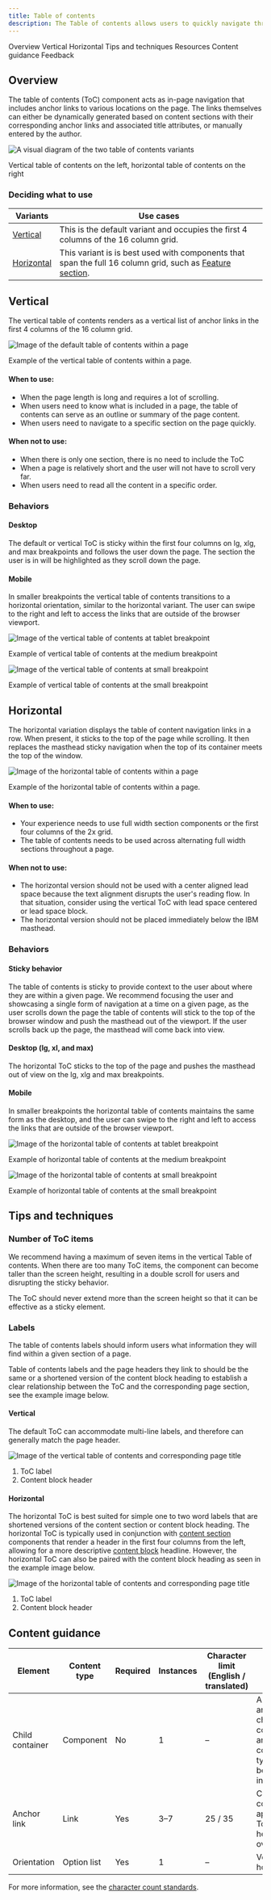```yaml
---
title: Table of contents
description: The Table of contents allows users to quickly navigate through long pages by providing jump links to different sections of the content within a single page.
---
```



<ComponentDescription name="Table of contents" type="layout" />

<AnchorLinks>

<AnchorLink>Overview</AnchorLink>
<AnchorLink>Vertical</AnchorLink>
<AnchorLink>Horizontal</AnchorLink>
<AnchorLink>Tips and techniques</AnchorLink>
<AnchorLink>Resources</AnchorLink>
<AnchorLink>Content guidance</AnchorLink>
<AnchorLink>Feedback</AnchorLink>

</AnchorLinks>

## Overview

The table of contents (ToC) component acts as in-page navigation that includes anchor links to various locations on the page. The links themselves can either be dynamically generated based on content sections with their corresponding anchor links and associated title attributes, or manually entered by the author.

<Row>

<Column colMd={6} colLg={8}>

![A visual diagram of the two table of contents variants](../../images/component/table-of-contents/table-of-contents-overview.png)

</Column>

</Row>

<Caption>
  Vertical table of contents on the left, horizontal table of contents on the
  right
</Caption>

### Deciding what to use

| Variants                  | Use cases                                                                                                                                 |
| ------------------------- | ----------------------------------------------------------------------------------------------------------------------------------------- |
| [Vertical](#vertical)     | This is the default variant and occupies the first 4 columns of the 16 column grid.                                                       |
| [Horizontal](#horizontal) | This variant is is best used with components that span the full 16 column grid, such as [Feature section](../components/feature-section). |

## Vertical

The vertical table of contents renders as a vertical list of anchor links in the first 4 columns of the 16 column grid.

![Image of the default table of contents within a page](../../images/component/table-of-contents/toc-vertical.png)

<Caption>Example of the vertical table of contents within a page.</Caption>

#### When to use:

- When the page length is long and requires a lot of scrolling.
- When users need to know what is included in a page, the table of contents can serve as an outline or summary of the page content.
- When users need to navigate to a specific section on the page quickly.

#### When not to use:

- When there is only one section, there is no need to include the ToC
- When a page is relatively short and the user will not have to scroll very far.
- When users need to read all the content in a specific order.

### Behaviors

#### Desktop

The default or vertical ToC is sticky within the first four columns on lg, xlg, and max breakpoints and follows the user down the page. The section the user is in will be highlighted as they scroll down the page.

#### Mobile

In smaller breakpoints the vertical table of contents transitions to a horizontal orientation, similar to the horizontal variant. The user can swipe to the right and left to access the links that are outside of the browser viewport.

<Row>

<Column colMd={8} colLg={8}>

![Image of the vertical table of contents at tablet breakpoint](../../images/component/table-of-contents/toc-vertical-behavior-01.png)

<Caption>
  Example of vertical table of contents at the medium breakpoint
</Caption>

</Column>

<Column colMd={8} colLg={4}>

![Image of the vertical table of contents at small breakpoint](../../images/component/table-of-contents/toc-vertical-behavior-02.png)

<Caption>Example of vertical table of contents at the small breakpoint</Caption>

</Column>

</Row>

## Horizontal

The horizontal variation displays the table of content navigation links in a row. When present, it sticks to the top of the page while scrolling. It then replaces the masthead sticky navigation when the top of its container meets the top of the window.

![Image of the horizontal table of contents within a page](../../images/component/table-of-contents/toc-horizontal.png)

<Caption>Example of the horizontal table of contents within a page.</Caption>

#### When to use:

- Your experience needs to use full width section components or the first four columns of the 2x grid.
- The table of contents needs to be used across alternating full width sections throughout a page.

#### When not to use:

- The horizontal version should not be used with a center aligned lead space because the text alignment disrupts the user's reading flow. In that situation, consider using the vertical ToC with lead space centered or lead space block.
- The horizontal version should not be placed immediately below the IBM masthead.

### Behaviors

#### Sticky behavior

The table of contents is sticky to provide context to the user about where they are within a given page. We recommend focusing the user and showcasing a single form of navigation at a time on a given page, as the user scrolls down the page the table of contents will stick to the top of the browser window and push the masthead out of the viewport. If the user scrolls back up the page, the masthead will come back into view.

#### Desktop (lg, xl, and max)

The horizontal ToC sticks to the top of the page and pushes the masthead out of view on the lg, xlg and max breakpoints.

#### Mobile

In smaller breakpoints the horizontal table of contents maintains the same form as the desktop, and the user can swipe to the right and left to access the links that are outside of the browser viewport.

<Row>

<Column colMd={8} colLg={8}>

![Image of the horizontal table of contents at tablet breakpoint](../../images/component/table-of-contents/toc-horizontal-behavior-01.png)

<Caption>
  Example of horizontal table of contents at the medium breakpoint
</Caption>

</Column>

<Column colMd={8} colLg={4}>

![Image of the horizontal table of contents at small breakpoint](../../images/component/table-of-contents/toc-horizontal-behavior-02.png)

<Caption>
  Example of horizontal table of contents at the small breakpoint
</Caption>

</Column>

</Row>

## Tips and techniques

### Number of ToC items

We recommend having a maximum of seven items in the vertical Table of contents. When there are too many ToC items, the component can become taller than the screen height, resulting in a double scroll for users and disrupting the sticky behavior.

The ToC should never extend more than the screen height so that it can be effective as a sticky element.

### Labels

The table of contents labels should inform users what information they will find within a given section of a page.

Table of contents labels and the page headers they link to should be the same or a shortened version of the content block heading to establish a clear relationship between the ToC and the corresponding page section, see the example image below.

#### Vertical

The default ToC can accommodate multi-line labels, and therefore can generally match the page header.

<Row>

<Column colMd={8} colLg={8}>

![Image of the vertical table of contents and corresponding page title](../../images/component/table-of-contents/toc-vertical-labels.png)

</Column>

</Row>

1. ToC label
2. Content block header

#### Horizontal

The horizontal ToC is best suited for simple one to two word labels that are shortened versions of the content section or content block heading. The horizontal ToC is typically used in conjunction with [content section](https://www.ibm.com/standards/carbon/components/content-section) components that render a header in the first four columns from the left, allowing for a more descriptive [content block](https://www.ibm.com/standards/carbon/components/content-block) headline. However, the horizontal ToC can also be paired with the content block heading as seen in the example image below.

<Row>

<Column colMd={8} colLg={8}>

![Image of the horizontal table of contents and corresponding page title](../../images/component/table-of-contents/toc-horizontal-labels.png)

</Column>

</Row>

1. ToC label
2. Content block header

<ResourceLinks name="Table of contents" type="layout" />

## Content guidance

| Element         | Content type | Required | Instances | Character limit <br/>(English / translated) | Notes                                                                              |
| --------------- | ------------ | -------- | --------- | ------------------------------------------- | ---------------------------------------------------------------------------------- |
| Child container | Component    | No       | 1         | –                                           | A container area that child components and other content types can be passed into. |
| Anchor link     | Link         | Yes      | 3–7       | 25 / 35                                     | Character count applies to ToC heading overrides.                                  |
| Orientation     | Option list  | Yes      | 1         | –                                           | Vertical or horizontal.                                                            |

For more information, see the [character count standards](https://www.ibm.com/standards/carbon/guidelines/content#character-count-standards).

<ComponentFooter name="Table of contents" type="layout" />
